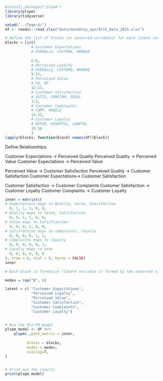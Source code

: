 ```r
#install.packages("plspm")
library(plspm)
library(tidyverse)

setwd("../Team-6/")
df <- readxl::read_xlsx("Data/mendeley_aps/ACSI_Data_2015.xlsx")

# Define the list of blocks (or observed variables) for each latent variable
blocks = list(
            # Customer Expectations
            # OVERALLX, CUSTOMX, WRONGX
            
            6:8,
            # Perceived Loyalty
            # OVERALLQ, CUSTOMQ, WRONGQ
            9:11,
            # Perceived Value
            # PQ, QP
            12:13,
            # Customer Satisfaction
            # SATIS, CONFIRM, IDEAL
            3:5,
            # Customer Complaints
            # COMP, HANDLE
            14:15,
            # Customer Loyalty
            # REPUR, HIGHPTOL, LOWPTOL
            16:18
            )
lapply(blocks, function(block) names(df)[block])

```
Define Relationships:

Customer Expectations -> Perceived Quality
Perceived Quality -> Perceived Value
Customer Expectations -> Perceived Value

Perceived Value -> Customer Satisfaction
Perceived Quality -> Customer Satisfaction
Customer Expectations-> Customer Satisfaction 

Customer Satisfaction -> Customer Complaints
Customer Satisfaction -> Customer Loyalty
Customer Complaints -> Customer Loyalty
```r
inner = matrix(c(
# Expectations maps to Quality, Value, Satisfaction
  0, 1, 1, 1, 0, 0,
# Quality maps to Value, Satisfaction
  0, 0, 1, 1, 0, 0,
# Value maps to Satisfiaction
  0, 0, 0, 1, 0, 0,
# Satisfaction maps to complaints, loyalty
  0, 0, 0, 0, 1, 1,
# complaints maps to loyalty
  0, 0, 0, 0, 0, 1,
# Loyalty maps to none
  0, 0, 0, 0, 0, 0
), nrow = 6, ncol = 6, byrow = FALSE)
inner
```
```r
# Each block is formative (latent variable is formed by the observed variables)

modes = rep("B", 6)
```
```r
latent = c( "Customer Expectations",
            "Perceived Loyalty",
            "Perceived Value",
            "Customer Satisfaction",
            "Customer Complaints",
            "Customer Loyalty")
            
```

```r
# Run the PLS-PM model
plspm_model <- df %>% 
    plspm(.,path_matrix = inner, 
          
          blocks = blocks, 
          modes = modes,
          scaling=T,
)


# Print out the results
print(plspm_model)
```

